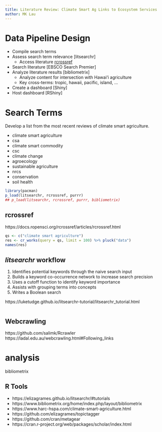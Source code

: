 ```yaml
---
title: Literature Review: Climate Smart Ag Links to Ecosystem Services
author: MK Lau
---
```


# Data Pipeline Design

- Compile search terms 
- Assess search term relevance [litsearchr]
  - Access literature [rcrossref]
- Search literature [EBSCO Search Premier]
- Analyze literature results [bibliometrix]
  - Analyze content for intersection with Hawai‘i agriculture
  - Key cross-terms: tropic, hawaii, pacific, island, ... 
- Create a dashboard [Shiny]
- Host dashboard [RShiny]

# Search Terms

Develop a list from the most recent reviews of climate smart
agriculture. 

- climate smart agriculture
- csa
- climate smart commodity
- csc
- climate change
- agroecology
- sustainable agriculture
- nrcs
- conservation
- soil health

```r

library(pacman)
p_load(litsearchr, rcrossref, purrr)
## p_load(litsearchr, rcrossref, purrr, bibliometrix)


```


## rcrossref

https://docs.ropensci.org/rcrossref/articles/rcrossref.html

```r

qs <- c("climate smart agriculture")
res <- cr_works(query = qs, limit = 100) %>% pluck("data")
names(res)

```

## *litsearchr* workflow

1. Identifies potential keywords through the naive search input
2. Builds a keyword co-occurrence network to increase search precision
3. Uses a cutoff function to identify keyword importance
4. Assists with grouping terms into concepts
5. Writes a Boolean search 

https://luketudge.github.io/litsearchr-tutorial/litsearchr_tutorial.html


```r


```

## Webcrawling

https://github.com/salimk/Rcrawler
https://ladal.edu.au/webcrawling.html#Following_links


# analysis

bibliometrix


## R Tools

- https://elizagrames.github.io/litsearchr/#tutorials 
- https://www.bibliometrix.org/home/index.php/layout/bibliometrix 
- https://www.harc-hspa.com/climate-smart-agriculture.html 
- https://github.com/elizagrames/topictagger 
- https://github.com/cran/metagear 
- https://cran.r-project.org/web/packages/scholar/index.html 

